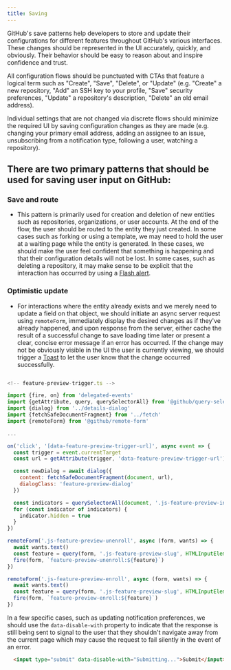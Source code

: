 ```yaml
---
title: Saving
---
```


GitHub's save patterns help developers to store and update their configurations for different features throughout GitHub's various interfaces. These changes should be represented in the UI accurately, quickly, and obviously. Their behavior should be easy to reason about and inspire confidence and trust.

All configuration flows should be punctuated with CTAs that feature a logical term such as "Create", "Save", "Delete", or "Update" (e.g. "Create" a new repository, "Add" an SSH key to your profile, "Save" security preferences, "Update" a repository's description, "Delete" an old email address). 

Individual settings that are not changed via discrete flows should minimize the required UI by saving configuration changes as they are made (e.g. changing your primary email address, adding an assignee to an issue, unsubscribing from a notification type, following a user, watching a repository).

## There are two primary patterns that should be used for saving user input on GitHub:
  ### Save and route
  - This pattern is primarily used for creation and deletion of new entities such as repositories, organizations, or user accounts. At the end of the flow, the user should be routed to the entity they just created. In some cases such as forking or using a template, we may need to hold the user at a waiting page while the entity is generated. In these cases, we should make the user feel confident that something is happening and that their configuration details will not be lost. In some cases, such as deleting a repository, it may make sense to be explicit that the interaction has occurred by using a [Flash alert](https://primer.style/css/components/alerts).

  ### Optimistic update
  - For interactions where the entity already exists and we merely need to update a field on that object, we should initiate an async server request using `remoteForm`, immediately display the desired changes as if they've already happened, and upon response from the server, either cache the result of a successful change to save loading time later or present a clear, concise error message if an error has occurred. If the change may not be obviously visible in the UI the user is currently viewing, we should trigger a [Toast](https://primer.style/css/components/toasts) to let the user know that the change occurred successfully. 
  
  ```javascript

  <!-- feature-preview-trigger.ts -->
  
  import {fire, on} from 'delegated-events'
  import {getAttribute, query, querySelectorAll} from '@github/query-selector'
  import {dialog} from '../details-dialog'
  import {fetchSafeDocumentFragment} from '../fetch'
  import {remoteForm} from '@github/remote-form'

  ...

  on('click', '[data-feature-preview-trigger-url]', async event => {
    const trigger = event.currentTarget
    const url = getAttribute(trigger, 'data-feature-preview-trigger-url')

    const newDialog = await dialog({
      content: fetchSafeDocumentFragment(document, url),
      dialogClass: 'feature-preview-dialog'
    })

    const indicators = querySelectorAll(document, '.js-feature-preview-indicator')
    for (const indicator of indicators) {
      indicator.hidden = true
    }
  })

  remoteForm('.js-feature-preview-unenroll', async (form, wants) => {
    await wants.text()
    const feature = query(form, '.js-feature-preview-slug', HTMLInputElement).value
    fire(form, `feature-preview-unenroll:${feature}`)
  })

  remoteForm('.js-feature-preview-enroll', async (form, wants) => {
    await wants.text()
    const feature = query(form, '.js-feature-preview-slug', HTMLInputElement).value
    fire(form, `feature-preview-enroll:${feature}`)
  })

  ```
    
  In a few specific cases, such as updating notification preferences, we should use the `data-disable-with` property to indicate that the response is still being sent to signal to the user that they shouldn't navigate away from the current page which may cause the request to fail silently in the event of an error.
  
  ```html
    <input type="submit" data-disable-with="Submitting...">Submit</input>
  ```